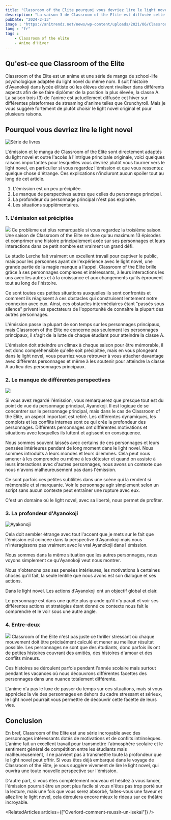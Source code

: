 ```yaml
---
title: "Classroom of the Elite pourquoi vous devriez lire le light novel"
description: "La saison 3 de Classroom of the Elite est diffusée cette saison d'hiver 2024, si vous l'avez regardée et que vos attentes n'ont pas été satisfaites, je discute du light novel et pourquoi il pourrait être une intéressante alternative."
pubDate: "2024-2-13"
image : "https://anitrendz.net/news/wp-content/uploads/2021/06/Classroom-of-the-Elite.jpg"
lang : "fr"
tags :
    - Classroom of the elite
    - Anime d'Hiver
---
```


## Qu'est-ce que Classroom of the Elite
Classroom of the Elite est un anime et une série de manga de school-life psychologique adaptée du light novel du même nom. Il suit l'histoire d'Ayanokoji dans lycée élitiste où les élèves doivent rivaliser dans différents aspects afin de se faire diplômer de la position la plus élevée, la classe A. La saison trois (3) de l'anime est actuellement diffusée cet hiver sur différentes plateformes de streaming d'anime telles que Crunchyroll. Mais je vous suggère fortement de plutôt choisir le light novel original et pour plusieurs raisons.

## Pourquoi vous devriez lire le light novel
<Image src="https://i.ebayimg.com/00/s/NTY5WDExMzU=/z/KhMAAOSwQ1Zk3do~/$_57.PNG?set_id=880000500F" alt="Série de livres" />

L'émission et le manga de Classroom of the Elite sont directement adaptés du light novel et outre l'accès à l'intrigue principale originale, voici quelques raisons importantes pour lesquelles vous devriez plutôt vous tourner vers le light novel, en particulier si vous regardez l'émission et que vous ressentez quelque chose d'étrange. Ces explications n'incluront aucun spoiler tout au long de cet article.

1. L'émission est un peu précipitée.
2. Le manque de perspectives autres que celles du personnage principal.
3. La profondeur du personnage principal n'est pas explorée.
4. Les situations supplémentaires.

### 1. L'émission est précipitée
<Image src="https://www.animenewsnetwork.com/thumbnails/crop1200x630gJ3/cms/episode-review.3/189122/screenshot_20220830-115812_internet.jpg" />
Ce problème est plus remarquable si vous regardez la troisième saison. Une saison de Classroom of the Elite ne dure qu'au maximum 13 épisodes et comprimer une histoire principalement axée sur ses personnages et leurs interactions dans ce petit nombre est vraiment un grand défi.

Le studio Lerche fait vraiment un excellent travail pour captiver le public, mais pour les personnes ayant de l'expérience avec le light novel, une grande partie de la magie manque a l'appel. Classroom of the Elite brille grâce à ses personnages complexes et intéressants, à leurs interactions les uns avec les autres et à la croissance et aux changements qu'ils éprouvent tout au long de l'histoire.

Ce sont toutes ces petites situations auxquelles ils sont confrontés et comment ils réagissent à ces obstacles qui construisent lentement notre connexion avec eux. Ainsi, ces obstacles intermédiaires étant "passés sous silence" privent les spectateurs de l'opportunité de connaître la plupart des autres personnages.

L'émission passe la plupart de son temps sur les personnages principaux, mais Classroom of the Elite ne concerne pas seulement les personnages principaux, il s'agit de la lutte de chaque étudiant pour atteindre la classe A.

L'émission doit atteindre un climax à chaque saison pour être mémorable, il est donc compréhensible qu'elle soit précipitée, mais en vous plongeant dans le light novel, vous pourriez vous retrouver à vous attacher davantage avec différents personnages et même à les soutenir pour atteindre la classe A au lieu des personnages principaux.


### 2. Le manque de différentes perspectives
<Image src="https://m.media-amazon.com/images/M/MV5BNTQxMThkNmMtY2M3Yi00MGM5LTlmNWItYzJjMzhmZjVmYWY3XkEyXkFqcGdeQXRyYW5zY29kZS13b3JrZmxvdw@@._V1_.jpg" />

Si vous avez regardé l'émission, vous remarquerez que presque tout est du point de vue du personnage principal, Ayanokoji. Il est logique de se concentrer sur le personnage principal, mais dans le cas de Classroom of the Elite, un aspect important est retiré. Les différentes dynamiques, les complots et les conflits internes sont ce qui crée la profondeur des personnages. Différents personnages ont différentes motivations et situations avec lesquelles ils luttent et agissent en conséquence.

Nous sommes souvent laissés avec certains de ces personnages et leurs pensées intérieures pendant de long moment dans le light novel. Nous sommes introduits à leurs mondes et leurs dilemmes. Cela peut nous amener à les comprendre ou même à les détester et quand on assiste à leurs interactions avec d'autres personnages, nous avons un contexte que nous n'avons malheureusement pas dans l'émission.

Ce sont parfois ces petites subtilités dans une scène qui la rendent si mémorable et si marquante. Voir le personnage agir simplement selon un script sans aucun contexte peut entraîner une rupture avec eux.

C'est un domaine où le light novel, avec sa liberté, nous permet de profiter.


### 3. La profondeur d'Ayanokoji
<Image src="https://occ-0-2794-2219.1.nflxso.net/dnm/api/v6/6AYY37jfdO6hpXcMjf9Yu5cnmO0/AAAABWZWIbYfpKCUrLZA0IYZf02hYkMRxDQrYOkOxJHLVZm3yVwO0A_rZCcMBype6YnXKh8MVHcxP9-5ivJGU3qrP0th0c1SBl7aelQa.jpg?r=8f8" alt="Ayakonoji" />

Cela doit sembler étrange avec tout l'accent que je mets sur le fait que l'émission est coincée dans la perspective d'Ayanokoji mais nous n'interagissons pas vraiment avec le vrai Ayanokoji dans l'émission.

Nous sommes dans la même situation que les autres personnages, nous voyons simplement ce qu'Ayanokoji veut nous montrer.

Nous n'obtenons pas ses pensées intérieures, les motivations à certaines choses qu'il fait, la seule lentille que nous avons est son dialogue et ses actions.

Dans le light novel. Les actions d'Ayanokoji ont un objectif global et clair.

Le personnage est dans une quête plus grande qu'il n'y paraît et voir ses différentes actions et stratégies étant donné ce contexte nous fait le comprendre et le voir sous une autre angle.


### 4. Entre-deux
<Image src="https://encrypted-tbn0.gstatic.com/images?q=tbn:ANd9GcQIKqTMH8NNDjt-hyK6uiW4DdUwu_KWVMXsdQ&usqp=CAU" />
Classroom of the Elite n'est pas juste ce thriller stressant où chaque mouvement doit être précisément calculé et mener au meilleur résultat possible. Les personnages ne sont que des étudiants, donc parfois ils ont de petites histoires couvrant des amitiés, des histoires d'amour et des conflits mineurs.

Ces histoires se déroulent parfois pendant l'année scolaire mais surtout pendant les vacances où nous découvrons différentes facettes des personnages dans une nuance totalement différente.

L'anime n'a pas le luxe de passer du temps sur ces situations, mais si vous appréciez la vie des personnages en dehors du cadre stressant et sérieux, le light novel pourrait vous permettre de découvrir cette facette de leurs vies.

## Conclusion
En bref, Classroom of the Elite est une série incroyable avec des personnages intéressants dotés de motivations et de conflits intrinsèques. L'anime fait un excellent travail pour transmettre l'atmosphère scolaire et le sentiment général de compétition entre les étudiants mais malheureusement, il ne parvient pas à transmettre toute la profondeur que le light novel peut offrir. Si vous êtes déjà embarqué dans le voyage de Classroom of the Elite, je vous suggère vivement de lire le light novel, qui ouvrira une toute nouvelle perspective sur l'émission.

D'autre part, si vous êtes complètement nouveau et hésitez à vous lancer, l'émission pourrait être un pont plus facile si vous n'êtes pas trop porté sur la lecture, mais une fois que vous serez absorbé, faites-vous une faveur et allez lire le light novel, cela déroulera encore mieux le rideau sur ce théâtre incroyable.

<RelatedArticles  articles={["Overlord-comment-reussir-un-isekai"]} />


